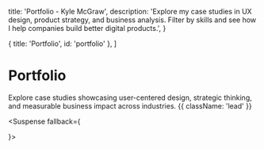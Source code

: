   title: 'Portfolio - Kyle McGraw',
  description: 'Explore my case studies in UX design, product strategy, and business analysis. Filter by skills and see how I help companies build better digital products.',
}

  { title: 'Portfolio', id: 'portfolio' },
]


# Portfolio

Explore case studies showcasing user-centered design, strategic thinking, and measurable business impact across industries. {{ className: 'lead' }}

<Suspense fallback={<div className="flex justify-center py-12"><div className="animate-spin rounded-full h-8 w-8 border-b-2 border-emerald-500"></div></div>}>
  <PortfolioGrid />
</Suspense>